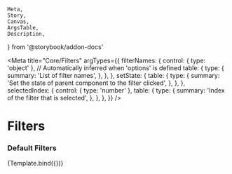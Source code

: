 <!-- Filters.stories.mdx -->

    Meta,
    Story,
    Canvas,
    ArgsTable,
    Description,
} from '@storybook/addon-docs'


<Meta
    title="Core/Filters"
    argTypes={{
        filterNames: {
            control: { type: 'object' }, // Automatically inferred when 'options' is defined
            table: {
                type: {
                    summary: 'List of filter names',
                },
            },
        },
        setState: {
            table: {
                type: {
                    summary:
                        'Set the state of parent component to the filter clicked',
                },
            },
        },
        selectedIndex: {
            control: { type: 'number' },
            table: {
                type: {
                    summary: 'Index of the filter that is selected',
                },
            },
        },
    }}
/>

# Filters

### Default Filters


<Canvas>
    <Story
        name="Default"
        args={{
            filterNames: ['Útför', 'Blóm', 'Veitingar', 'Tónlist', 'Andleg aðstoð', 'Fjármál', 'Skipulagning', 'Prentun'],
            selectedIndex: 0,
        }}
    >
        {Template.bind({})}
    </Story>
</Canvas>

<ArgsTable story="Default" />
